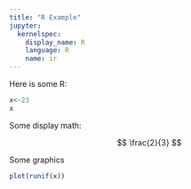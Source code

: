 ```yaml
---
title: "R Example"
jupyter:
  kernelspec:
    display_name: R
    language: R
    name: ir
---
```


Here is some R:
```r
x<-23
x
```
Some display math:

$$
\frac{2}{3} 
$$

Some graphics

```r
plot(runif(x))
```
